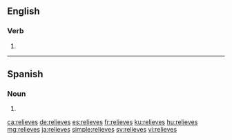 ==English==

===Verb===
{{head|en}}

# {{en-third-person singular of|relieve}}

----

==Spanish==

===Noun===
{{head|es|noun form|g=m-p}}

# {{plural of|relieve|lang=es}}

[[ca:relieves]]
[[de:relieves]]
[[es:relieves]]
[[fr:relieves]]
[[ku:relieves]]
[[hu:relieves]]
[[mg:relieves]]
[[ja:relieves]]
[[simple:relieves]]
[[sv:relieves]]
[[vi:relieves]]